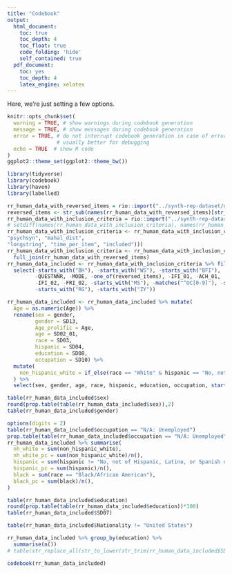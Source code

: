 ```yaml
---
title: "Codebook"
output:
  html_document:
    toc: true
    toc_depth: 4
    toc_float: true
    code_folding: 'hide'
    self_contained: true
  pdf_document:
    toc: yes
    toc_depth: 4
    latex_engine: xelatex
---
```


Here, we're just setting a few options.

```r
knitr::opts_chunk$set(
  warning = TRUE, # show warnings during codebook generation
  message = TRUE, # show messages during codebook generation
  error = TRUE, # do not interrupt codebook generation in case of errors,
                # usually better for debugging
  echo = TRUE  # show R code
)
ggplot2::theme_set(ggplot2::theme_bw())

```

```r
library(tidyverse)
library(codebook)
library(haven)
library(labelled)

rr_human_data_with_reversed_items = rio::import("../synth-rep-dataset/data/processed/sosci_labelled.rds")
reversed_items <- str_sub(names(rr_human_data_with_reversed_items)[str_detect(names(rr_human_data_with_reversed_items), "_R$")], 1, -3)
rr_human_data_with_inclusion_criteria = rio::import("../synth-rep-dataset/data/processed/sosci_labelled_with_exclusion_criteria.rds")
# setdiff(names(rr_human_data_with_inclusion_criteria), names(rr_human_data_with_reversed_items)) %>% dput()
rr_human_data_with_inclusion_criteria <- rr_human_data_with_inclusion_criteria %>% select(one_of(c("CASE","even_odd", "psychant", 
"psychsyn", "mahal_dist", 
"longstring", "time_per_item", "included")))
rr_human_data_with_inclusion_criteria <- rr_human_data_with_inclusion_criteria %>% 
  full_join(rr_human_data_with_reversed_items)
rr_human_data_included <- rr_human_data_with_inclusion_criteria %>% filter(included) %>% 
  select(-starts_with("BH"), -starts_with("WS"), -starts_with("BFI"),
         -QUESTNNR, -MODE, -one_of(reversed_items), -IFI_01, -ACH_01, -ACH_02, 
         -IFI_02, -FRI_02, -starts_with("MS"), -matches("^OC[0-9]"), -starts_with("PR"),
         -starts_with("RG"), -starts_with("ZY"))

rr_human_data_included <- rr_human_data_included %>% mutate(
  Age = as.numeric(Age)) %>% 
  rename(sex = gender,
         gender = SD13,
         Age_prolific = Age,
         age = SD02_01,
         race = SD03,
         hispanic = SD04,
         education = SD08,
         occupation = SD10) %>% 
  mutate(
    non_hispanic_white = if_else(race == "White" & hispanic == "No, not of Hispanic, Latino, or Spanish origin", 1, 0)
  ) %>% 
  select(sex, gender, age, race, hispanic, education, occupation, starts_with("SD"), everything())

table(rr_human_data_included$sex)
round(prop.table(table(rr_human_data_included$sex)),2)
table(rr_human_data_included$gender)

options(digits = 2)
table(rr_human_data_included$occupation == "N/A: Unemployed")
prop.table(table(rr_human_data_included$occupation == "N/A: Unemployed"))
rr_human_data_included %>% summarise(
  nh_white = sum(non_hispanic_white),
  nh_white_pc = sum(non_hispanic_white)/n(),
  hispanic = sum(hispanic != "No, not of Hispanic, Latino, or Spanish origin"),
  hispanic_pc = sum(hispanic)/n(),
  black = sum(race == "Black/African American"),
  black_pc = sum(black)/n(),
)

table(rr_human_data_included$education)
round(prop.table(table(rr_human_data_included$education))*100)
table(rr_human_data_included$SD07)

table(rr_human_data_included$Nationality != "United States")

rr_human_data_included %>% group_by(education) %>% 
  summarise(n())
# table(str_replace_all(str_to_lower(str_trim(rr_human_data_included$SD13_02)), "-", ""))
```


```r
codebook(rr_human_data_included)
```

